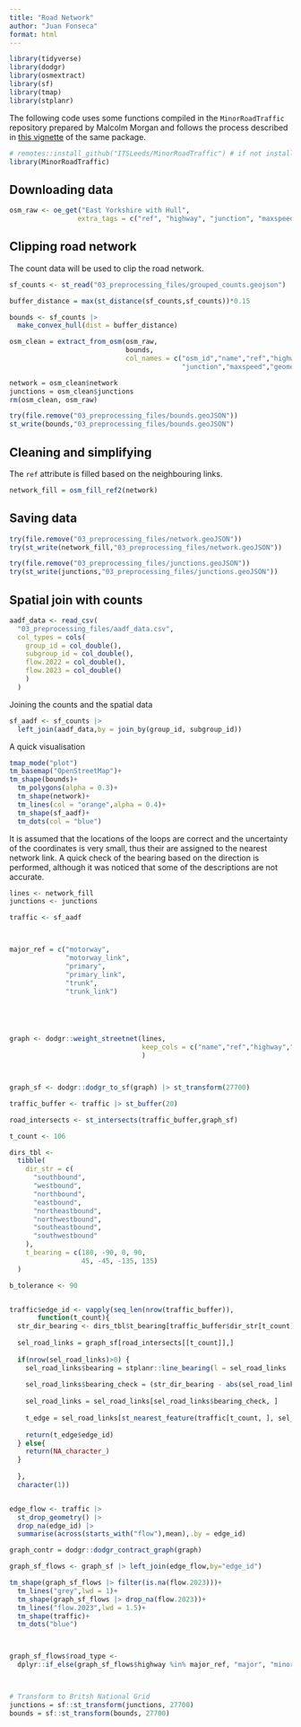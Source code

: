 ```yaml
---
title: "Road Network"
author: "Juan Fonseca"
format: html
---
```

```r
library(tidyverse)
library(dodgr)
library(osmextract)
library(sf)
library(tmap)
library(stplanr)
```

The following code uses some functions compiled in the `MinorRoadTraffic` repository prepared by Malcolm Morgan and follows the process described in [this vignette](https://github.com/ITSLeeds/MinorRoadTraffic/blob/main/vignettes/IOW.Rmd) of the same package.

```r
# remotes::install_github("ITSLeeds/MinorRoadTraffic") # if not installed
library(MinorRoadTraffic)
```

## Downloading data

```r
osm_raw <- oe_get("East Yorkshire with Hull",
                 extra_tags = c("ref", "highway", "junction", "maxspeed","oneway"))
```

## Clipping road network

The count data will be used to clip the road network.
```r
sf_counts <- st_read("03_preprocessing_files/grouped_counts.geojson")
```


```r
buffer_distance = max(st_distance(sf_counts,sf_counts))*0.15

bounds <- sf_counts |>
  make_convex_hull(dist = buffer_distance)

osm_clean = extract_from_osm(osm_raw,
                             bounds,
                             col_names = c("osm_id","name","ref","highway",
                                           "junction","maxspeed","geometry","oneway"))

network = osm_clean$network
junctions = osm_clean$junctions
rm(osm_clean, osm_raw)
```

```r
try(file.remove("03_preprocessing_files/bounds.geoJSON"))
st_write(bounds,"03_preprocessing_files/bounds.geoJSON")
```

## Cleaning and simplifying
The `ref` attribute is filled based on the neighbouring links. 
```r
network_fill = osm_fill_ref2(network)
```
## Saving data
```r
try(file.remove("03_preprocessing_files/network.geoJSON"))
try(st_write(network_fill,"03_preprocessing_files/network.geoJSON"))

try(file.remove("03_preprocessing_files/junctions.geoJSON"))
try(st_write(junctions,"03_preprocessing_files/junctions.geoJSON"))
```
## Spatial join with counts

```r
aadf_data <- read_csv(
  "03_preprocessing_files/aadf_data.csv",
  col_types = cols(
    group_id = col_double(),
    subgroup_id = col_double(),
    flow.2022 = col_double(),
    flow.2023 = col_double()
    )
  )
```

Joining the counts and the spatial data
```r
sf_aadf <- sf_counts |> 
  left_join(aadf_data,by = join_by(group_id, subgroup_id))
```

A quick visualisation

```r
tmap_mode("plot")
tm_basemap("OpenStreetMap")+
tm_shape(bounds)+
  tm_polygons(alpha = 0.3)+
  tm_shape(network)+
  tm_lines(col = "orange",alpha = 0.4)+
  tm_shape(sf_aadf)+
  tm_dots(col = "blue")
```

It is assumed that the locations of the loops are correct and the uncertainty of the coordinates is very small, thus their are assigned to the nearest network link. A quick check of the bearing based on the direction is performed, although it was noticed that some of the descriptions are not accurate.

```r
lines <- network_fill
junctions <- junctions

traffic <- sf_aadf



major_ref = c("motorway",
              "motorway_link",
              "primary",
              "primary_link",
              "trunk",
              "trunk_link")





graph <- dodgr::weight_streetnet(lines,
                                 keep_cols = c("name","ref","highway","junction","maxspeed","oneway")
                                 )



graph_sf <- dodgr::dodgr_to_sf(graph) |> st_transform(27700)

traffic_buffer <- traffic |> st_buffer(20)

road_intersects <- st_intersects(traffic_buffer,graph_sf)

t_count <- 106

dirs_tbl <-
  tibble(
    dir_str = c(
      "southbound",
      "westbound",
      "northbound",
      "eastbound",
      "northeastbound",
      "northwestbound",
      "southeastbound",
      "southwestbound"
    ),
    t_bearing = c(180, -90, 0, 90,
                  45, -45, -135, 135)
  )

b_tolerance <- 90


traffic$edge_id <- vapply(seq_len(nrow(traffic_buffer)),
       function(t_count){
  str_dir_bearing <- dirs_tbl$t_bearing[traffic_buffer$dir_str[t_count]==dirs_tbl$dir_str]
  
  sel_road_links = graph_sf[road_intersects[[t_count]],]
  
  if(nrow(sel_road_links)>0) {
    sel_road_links$bearing = stplanr::line_bearing(l = sel_road_links |> st_transform(crs = 4326))
    
    sel_road_links$bearing_check = (str_dir_bearing - abs(sel_road_links$bearing))  < b_tolerance
    
    sel_road_links = sel_road_links[sel_road_links$bearing_check, ]
    
    t_edge = sel_road_links[st_nearest_feature(traffic[t_count, ], sel_road_links), ] |> st_drop_geometry()
    
    return(t_edge$edge_id)
  } else{
    return(NA_character_)
  }
  
  },
  character(1))


edge_flow <- traffic |>
  st_drop_geometry() |>
  drop_na(edge_id) |>
  summarise(across(starts_with("flow"),mean),.by = edge_id)

graph_contr = dodgr::dodgr_contract_graph(graph)

graph_sf_flows <- graph_sf |> left_join(edge_flow,by="edge_id")

tm_shape(graph_sf_flows |> filter(is.na(flow.2023)))+
  tm_lines("grey",lwd = 1)+
  tm_shape(graph_sf_flows |> drop_na(flow.2023))+
  tm_lines("flow.2023",lwd = 1.5)+
  tm_shape(traffic)+
  tm_dots("blue")



graph_sf_flows$road_type <-
  dplyr::if_else(graph_sf_flows$highway %in% major_ref, "major", "minor")



# Transform to Britsh National Grid
junctions = sf::st_transform(junctions, 27700)
bounds = sf::st_transform(bounds, 27700)

```






